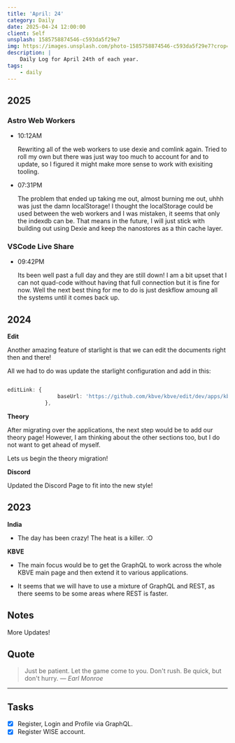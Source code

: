 ```yaml
---
title: 'April: 24'
category: Daily
date: 2025-04-24 12:00:00
client: Self
unsplash: 1585758874546-c593da5f29e7
img: https://images.unsplash.com/photo-1585758874546-c593da5f29e7?crop=entropy&cs=srgb&fm=jpg&ixid=MnwzNjM5Nzd8MHwxfHJhbmRvbXx8fHx8fHx8fDE2ODE3NDg2ODY&ixlib=rb-4.0.3&q=85
description: |
    Daily Log for April 24th of each year.
tags:
    - daily
---
```



<Adsense />

## 2025

### Astro Web Workers

-   10:12AM

    Rewriting all of the web workers to use dexie and comlink again.
    Tried to roll my own but there was just way too much to account for and to update, so I figured it might make more sense to work with exisiting tooling.

-   07:31PM

    The problem that ended up taking me out, almost burning me out, uhhh was just the damn localStorage!
    I thought the localStorage could be used between the web workers and I was mistaken, it seems that only the indexdb can be.
    That means in the future, I will just stick with building out using Dexie and keep the nanostores as a thin cache layer.

### VSCode Live Share

-   09:42PM

    Its been well past a full day and they are still down!
    I am a bit upset that I can not quad-code without having that full connection but it is fine for now.
    Well the next best thing for me to do is just deskflow amoung all the systems until it comes back up.

## 2024

**Edit**

Another amazing feature of starlight is that we can edit the documents right then and there!

All we had to do was update the starlight configuration and add in this:

```ts

editLink: {
				baseUrl: 'https://github.com/kbve/kbve/edit/dev/apps/kbve.com',
			},

```

**Theory**

After migrating over the applications, the next step would be to add our theory page!
However, I am thinking about the other sections too, but I do not want to get ahead of myself.

Lets us begin the theory migration!


**Discord**

Updated the Discord Page to fit into the new style!

## 2023

**India**

-   The day has been crazy! The heat is a killer. :O

**KBVE**

-   The main focus would be to get the GraphQL to work across the whole KBVE main page and then extend it to various applications.

-   It seems that we will have to use a mixture of GraphQL and REST, as there seems to be some areas where REST is faster.

## Notes

More Updates!

## Quote

> Just be patient. Let the game come to you. Don't rush. Be quick, but don't hurry.
> — <cite>Earl Monroe</cite>

---

## Tasks

-   [x] Register, Login and Profile via GraphQL.
-   [x] Register WISE account.
